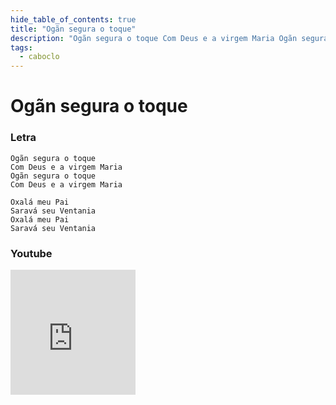 ```yaml
---
hide_table_of_contents: true
title: "Ogãn segura o toque"
description: "Ogãn segura o toque Com Deus e a virgem Maria Ogãn segura o toque Com Deus e a virgem Maria Oxalá meu Pai Saravá seu Ventania Oxalá meu Pai Saravá seu Ventania"
tags:
  - caboclo
---
```


# Ogãn segura o toque

### Letra

```text
Ogãn segura o toque
Com Deus e a virgem Maria
Ogãn segura o toque
Com Deus e a virgem Maria

Oxalá meu Pai
Saravá seu Ventania
Oxalá meu Pai
Saravá seu Ventania
```

### Youtube

<iframe
  width="200"
  height="200"
  src="https://www.youtube.com/embed/MJjb3Z3O3y0"
  title="YouTube video player"
  frameborder="0"
  allow="accelerometer; autoplay; clipboard-write; encrypted-media; gyroscope; picture-in-picture; web-share"
  referrerpolicy="strict-origin-when-cross-origin"
  allowfullscreen
></iframe>